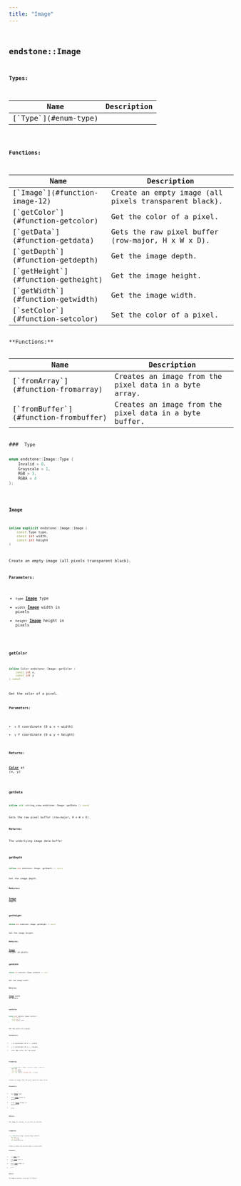 ```yaml
---
title: "Image"
---
```


## <code className="doc-symbol doc-symbol-class"/> endstone::Image







**Types:**

<table>
<thead>
   <tr>
      <th>Name</th>
      <th>Description</th>
   </tr>
</thead>
<tbody>
<tr key="classendstone_1_1_image_1ab90b74144efbc447609b079e7089dd3b">
    <td>[`Type`](#enum-type)</td>
    <td></td>
</tr>
</tbody>
</table>









**Functions:**

<table>
<thead>
   <tr>
      <th>Name</th>
      <th>Description</th>
   </tr>
</thead>
<tbody>
<tr key="classendstone_1_1_image_1a312c38a53a5e27f6b10c4d0e62f1f630">
    <td>[`Image`](#function-image-12)</td>
    <td>Create an empty image (all pixels transparent black).</td>
</tr>
<tr key="classendstone_1_1_image_1a58311542846d5ed447a69f2c17d06d6c">
    <td>[`getColor`](#function-getcolor)</td>
    <td>Get the color of a pixel.</td>
</tr>
<tr key="classendstone_1_1_image_1a11876f62967de8de031c79aee31cc3a6">
    <td>[`getData`](#function-getdata)</td>
    <td>Gets the raw pixel buffer (row-major, H x W x D).</td>
</tr>
<tr key="classendstone_1_1_image_1ac87dac3e15a668005e46fc9e31c82d65">
    <td>[`getDepth`](#function-getdepth)</td>
    <td>Get the image depth.</td>
</tr>
<tr key="classendstone_1_1_image_1a1a37e02cab2cd6c3e80c9b50b2ec8c93">
    <td>[`getHeight`](#function-getheight)</td>
    <td>Get the image height.</td>
</tr>
<tr key="classendstone_1_1_image_1ab592f7b0673fc9dcbaf9e9ebfcc1a76b">
    <td>[`getWidth`](#function-getwidth)</td>
    <td>Get the image width.</td>
</tr>
<tr key="classendstone_1_1_image_1a3345e47562e1f00eaf6d3e944517f60f">
    <td>[`setColor`](#function-setcolor)</td>
    <td>Set the color of a pixel.</td>
</tr>
</tbody>
</table>
**Functions:**

<table>
<thead>
   <tr>
      <th>Name</th>
      <th>Description</th>
   </tr>
</thead>
<tbody>
<tr key="classendstone_1_1_image_1a3a1c8f43ddaa26480349a1bb1e13132f">
    <td>[`fromArray`](#function-fromarray)</td>
    <td>Creates an image from the pixel data in a byte array.</td>
</tr>
<tr key="classendstone_1_1_image_1a34842adf667ed77decdc8a3de25d4367">
    <td>[`fromBuffer`](#function-frombuffer)</td>
    <td>Creates an image from the pixel data in a byte buffer.</td>
</tr>
</tbody>
</table>
### <code className="doc-symbol doc-symbol-enum"/> Type

```cpp
enum endstone::Image::Type {
    Invalid = 0,
    Grayscale = 1,
    RGB = 3,
    RGBA = 4
};
```


### <code className="doc-symbol doc-symbol-function"/> Image

```cpp
inline explicit endstone::Image::Image (
    const Type type,
    const int width,
    const int height
) 
```

Create an empty image (all pixels transparent black).



**Parameters:**


* `type` [**Image**](classendstone_1_1_image.md) type 
* `width` [**Image**](classendstone_1_1_image.md) width in pixels 
* `height` [**Image**](classendstone_1_1_image.md) height in pixels 




        
### <code className="doc-symbol doc-symbol-function"/> getColor

```cpp
inline Color endstone::Image::getColor (
    const int x,
    const int y
) const
```

Get the color of a pixel.



**Parameters:**


* `x` X coordinate (0 ≤ x &lt; width) 
* `y` Y coordinate (0 ≤ y &lt; height)



**Returns:**

[**Color**](classendstone_1_1_color.md) at (x, y) 





        
### <code className="doc-symbol doc-symbol-function"/> getData

```cpp
inline std::string_view endstone::Image::getData () const
```

Gets the raw pixel buffer (row-major, H x W x D).



**Returns:**

The underlying image data buffer 





        
### <code className="doc-symbol doc-symbol-function"/> getDepth

```cpp
inline int endstone::Image::getDepth () const
```

Get the image depth.



**Returns:**

[**Image**](classendstone_1_1_image.md) depth 





        
### <code className="doc-symbol doc-symbol-function"/> getHeight

```cpp
inline int endstone::Image::getHeight () const
```

Get the image height.



**Returns:**

[**Image**](classendstone_1_1_image.md) height in pixels 





        
### <code className="doc-symbol doc-symbol-function"/> getWidth

```cpp
inline int endstone::Image::getWidth () const
```

Get the image width.



**Returns:**

[**Image**](classendstone_1_1_image.md) width in pixels 





        
### <code className="doc-symbol doc-symbol-function"/> setColor

```cpp
inline void endstone::Image::setColor (
    const int x,
    const int y,
    const Color color
) 
```

Set the color of a pixel.



**Parameters:**


* `x` X coordinate (0 ≤ x &lt; width) 
* `y` Y coordinate (0 ≤ y &lt; height) 
* `color` New color for the pixel 




        
### <code className="doc-symbol doc-symbol-function"/> fromArray

```cpp
static inline Result< Image > endstone::Image::fromArray (
    Type type,
    const int width,
    const int height,
    const std::vector< unsigned char > & array
) 
```

Creates an image from the pixel data in a byte array.



**Parameters:**


* `type` [**Image**](classendstone_1_1_image.md) type 
* `width` [**Image**](classendstone_1_1_image.md) width in pixels 
* `height` [**Image**](classendstone_1_1_image.md) height in pixels 
* `array` 



**Returns:**

The image on success, or an error on failure. 





        
### <code className="doc-symbol doc-symbol-function"/> fromBuffer

```cpp
static inline Result< Image > endstone::Image::fromBuffer (
    Type type,
    const int width,
    const int height,
    std::string_view buffer
) 
```

Creates an image from the pixel data in a byte buffer.



**Parameters:**


* `type` [**Image**](classendstone_1_1_image.md) type 
* `width` [**Image**](classendstone_1_1_image.md) width in pixels 
* `height` [**Image**](classendstone_1_1_image.md) height in pixels 
* `buffer` 



**Returns:**

The image on success, or an error on failure. 





        